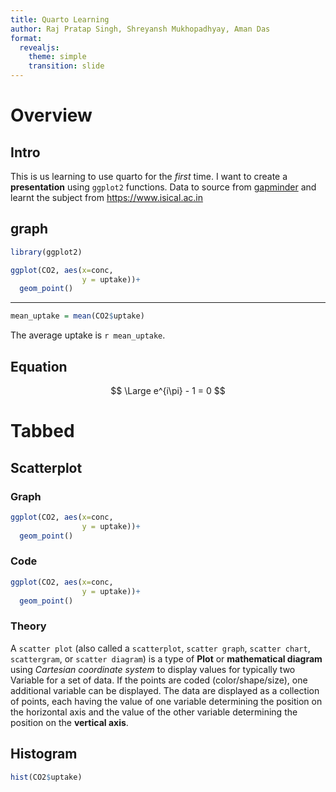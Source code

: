 ```yaml
---
title: Quarto Learning
author: Raj Pratap Singh, Shreyansh Mukhopadhyay, Aman Das
format:
  revealjs:
    theme: simple
    transition: slide
---
```


# Overview

## Intro
This is us learning to use quarto for the *first* time. I want to create a **presentation** using `ggplot2`
functions. Data to source from [gapminder](https://gapminder.org) and learnt the subject from <https://www.isical.ac.in>

## graph
```r
library(ggplot2)
```

```r
ggplot(CO2, aes(x=conc,
                y = uptake))+
  geom_point()
```
---
```r
mean_uptake = mean(CO2$uptake)
```
The average uptake is `r mean_uptake`.

## Equation

$$
\Large
e^{i\pi} - 1 = 0
$$

# Tabbed

## Scatterplot
::: {.panel-tabset}

### Graph

```r
ggplot(CO2, aes(x=conc,
                y = uptake))+
  geom_point()
```

### Code

```r
ggplot(CO2, aes(x=conc,
                y = uptake))+
  geom_point()
```

### Theory

A `scatter plot` (also called a `scatterplot`, `scatter graph`, `scatter chart`, `scattergram`, or `scatter diagram`) is a type of **Plot** or **mathematical diagram** using *Cartesian coordinate system* to display values for typically two Variable for a set of data. If the points are coded (color/shape/size), one additional variable can be displayed.
The data are displayed as a collection of points, each having the value of one variable determining the position on the horizontal axis and the value of the other variable determining the position on the **vertical axis**.
:::

## Histogram

```r
hist(CO2$uptake)
```